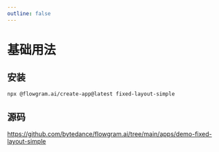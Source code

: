 ```yaml
---
outline: false
---
```



# 基础用法


<div className='light-mode'>
  <FixedLayoutSimplePreview />
</div>

## 安装

```bash
npx @flowgram.ai/create-app@latest fixed-layout-simple
```

## 源码

https://github.com/bytedance/flowgram.ai/tree/main/apps/demo-fixed-layout-simple
